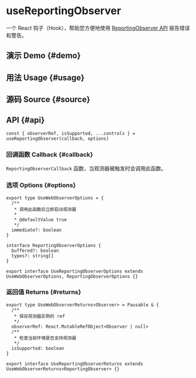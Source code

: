 # useReportingObserver


<HooksType category={frontmatter.category} pausable isSupported lowLevel />

一个 React 钩子（Hook），帮助您方便地使用 [ReportingObserver API](https://developer.mozilla.org/en-US/docs/Web/API/ReportingObserver) 报告错误和警告。

## 演示 Demo \{#demo}


<App />

## 用法 Usage \{#usage}



## 源码 Source \{#source}


<Source />

## API \{#api}

```tsx
const { observerRef, isSupported, ...controls } = useReportingObserver(callback, options)
```

### 回调函数 Callback \{#callback}

`ReportingObserverCallback` 函数，当观测器被触发时会调用此函数。

### 选项 Options \{#options}

```tsx
export type UseWebObserverOptions = {
  /**
   * 调用此函数后立即启动观测器
   *
   * @defaultValue true
   */
  immediate?: boolean
}

interface ReportingObserverOptions {
  buffered?: boolean
  types?: string[]
}

export interface UseReportingObserverOptions extends UseWebObserverOptions, ReportingObserverOptions {}
```

### 返回值 Returns \{#returns}


<Tip type="pausable" />

```tsx
export type UseWebObserverReturns<Observer> = Pausable & {
  /**
   * 保存观测器实例的 ref
   */
  observerRef: React.MutableRefObject<Observer | null>
  /**
   * 检查当前环境是否支持观测器
   */
  isSupported: boolean
}

export interface UseReportingObserverReturns extends UseWebObserverReturns<ReportingObserver> {}
```
